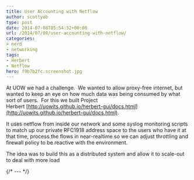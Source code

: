 ```yaml
---
title: User Accounting with Netflow
author: scottyob
type: post
date: 2014-07-08T05:54:52+00:00
url: /2014/07/08/user-accounting-with-netflow/
categories:
- nerd
- networking
tags:
- Herbert
- Netflow
hero: f9b7b2fc.screenshot.jpg
---
```


At UOW we had a challenge.  We wanted to allow proxy-free internet, but wanted to keep an eye on how much data was being consumed by what sort of users.  For this we built Project Herbert [http://uowits.github.io/herbert-gui/docs.html](http://uowits.github.io/herbert-gui/docs.html).

It uses netflow from inside our network and some syslog monitoring scripts to match up our private RFC1918 address space to the users who have it at that time, process the flows in near-realtime so we can adjust throttling and firewall policy to be reactive with the environment.

The idea was to build this as a distributed system and allow it to scale-out to deal with more load

{/* --- */}

